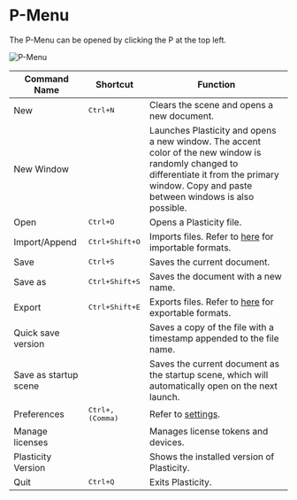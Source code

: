 # P-Menu

The P-Menu can be opened by clicking the P at the top left.

![P-Menu](/img/file-menu.png)

| Command Name          | Shortcut                    | Function                                                                                                                                                                                         |
| --------------------- | --------------------------- | ------------------------------------------------------------------------------------------------------------------------------------------------------------------------------------------------ |
| New                   | <kbd>Ctrl+N</kbd>         | Clears the scene and opens a new document.                                                                                                                                                       |
| New Window            |                             | Launches Plasticity and opens a new window. The accent color of the new window is randomly changed to differentiate it from the primary window. Copy and paste between windows is also possible. |
| Open                  | <kbd>Ctrl+O</kbd>         | Opens a Plasticity file.                                                                                                                                                                         |
| Import/Append         | <kbd>Ctrl+Shift+O</kbd> | Imports files. Refer to [here](import-export#file-import) for importable formats.                                                                                                              |
| Save                  | <kbd>Ctrl+S</kbd>         | Saves the current document.                                                                                                                                                                      |
| Save as               | <kbd>Ctrl+Shift+S</kbd> | Saves the document with a new name.                                                                                                                                                              |
| Export                | <kbd>Ctrl+Shift+E</kbd> | Exports files. Refer to [here](import-export#file-export) for exportable formats.                                                                                                              |
| Quick save version    |                             | Saves a copy of the file with a timestamp appended to the file name.                                                                                                                             |
| Save as startup scene |                             | Saves the current document as the startup scene, which will automatically open on the next launch.                                                                                               |
| Preferences           | <kbd>Ctrl+,(Comma)</kbd> | Refer to [settings](preferences).                                                                                                                                                              |
| Manage licenses       |                             | Manages license tokens and devices.                                                                                                                                                              |
| Plasticity Version    |                             | Shows the installed version of Plasticity.                                                                                                                                                       |
| Quit                  | <kbd>Ctrl+Q</kbd>         | Exits Plasticity.                                                                                                                                                                                |
